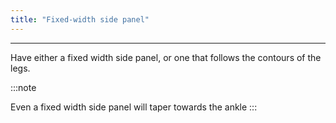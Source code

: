 ```yaml
---
title: "Fixed-width side panel"
---
```


***

Have either a fixed width side panel, or one that follows the contours of the legs.

:::note

Even a fixed width side panel will taper towards the ankle
:::




